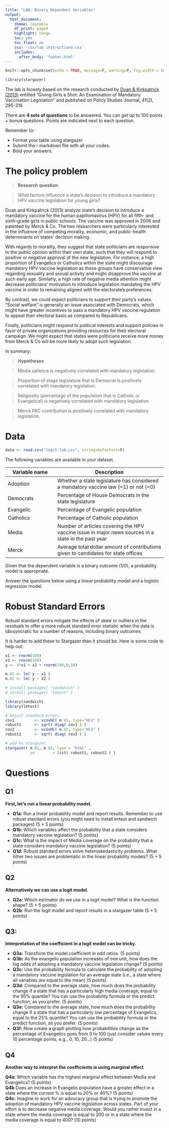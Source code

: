 ```yaml
---
title: "LAB: Binary Dependent Variables"
output:
  html_document:
    theme: readable
    df_print: paged
    highlight: tango
    toc: yes
    toc_float: no
    css: 'css/lab-instructions.css'
    includes:
      after_body: 'footer.html'
--- 
```


```r
knitr::opts_chunk$set(echo = TRUE, message=F, warning=F, fig.width = 10)
```

```r
library(stargazer)
```


The lab is loosely based on the research conducted by [Doan & Kirkpatrick (2013)](https://onlinelibrary.wiley.com/doi/10.1111/psj.12018) entitled "Giving Girls a Shot: An Examination of Mandatory Vaccination Legislation" and published on Policy Studies Journal, 41(2), 295-318

There are **4 sets of questions** to be answered. You can get up to 100 points + bonus questions. Points are indicated next to each question. 

Remember to:

* Format your table using stargazer 
* Submit the r markdown file with all your codes. 
* Bold your answers. 





# The policy problem

> **Research question**: 

> What factors influence a state's decision to introduce a mandatory HPV vaccine legislation for young girls? 

Doan and Kirkpatrick (2013) analyze state's decision to introduce a mandatory vaccine for the human papillomavirus (HPV) for all fifth- and sixth-grade girls in public schools. The vaccine was approved in 2006 and patented by Merck & Co. The two researchers were particularly interested in the influence of competing morality, economic, and public-health determinants on states' decision making. 

With regards to morality, they suggest that state politicians are responsive to the public opinion within their own state, such that they will respond to positive or negative approval of the new legislation. For instance, a high proportion of Evangelics or Catholics within the state might discourage mandatory HPV vaccine legislation as those groups have conservative view regarding sexuality and sexual activity and might disapprove the vaccine at such early age. Similarly, a high rate of negative media attention might decrease politicians' motivation to introduce legislation mandating the HPV vaccine in order to remaining aligned with the electorate's preferences.

By contrast, we could expect politicians to support their party's values. "Social welfare" is generally an issue associated with Democrats, which might have greater incentives to pass a mandatory HPV vaccine regulation to appeal their electoral basis as compared to Republicans. 

Finally, politicians might respond to political interests and support policies in favor of private organizations providing resources for their electoral campaign. We might expect that states were politicians receive more money from Merck & Co will be more likely to adopt such legislation.

In summary: 

> **Hypotheses**

> Media salience is negatively correlated with mandatory legislation.

> Proportion of stage legislature that is Democrat is positively correlated with mandatory legislation.

> Religiosity (percentage of the population that is Catholic or Evangelical) is negatively correlated with mandatory legislation.

> Merck PAC contribution is positively correlated with mandatory legislation.



# Data

```r
data <- read.csv("logit-lab.csv", stringsAsFactors=F)
```

The following variables are available in your dataset. 

 **Variable name**       | **Description**                                   
------------------------ | -----------------------------------------------------
Adoption                 | Whether a state legislature has considered a mandatory vaccine law (=1) or not (=0)  
Democrats                | Percentage of House Democrats in the state legislature      
Evangelic                | Percentage of Evangelic population       
Catholics                | Percentage of Catholic population      
Media                    | Number of articles covering the HPV vaccine issue in major news sources in a state in the past year
Merck                    | Average total dollar amount of contributions given to candidates for state offices 

Given that the dependent variable is a binary outcome (1/0), a probability model is appropriate. 

Answer the questions below using a linear probability model and a logistic regression model. 



# Robust Standard Errors 

Robust standard errors mitigate the effects of skew or outliers in the residuals to offer a more robust standard error statistic when the data is idiosyncratic for a number of reasons, including binary outcomes. 

It is harder to add these to Stargazer than it should be. Here is some code to help out: 

```r
x1 <- rnorm(100)
x2 <- rnorm(100) 
y <- 3*x1 + x2 + rnorm(100,0,10)

m.01 <- lm( y ~ x1 )
m.02 <- lm( y ~ x2 )

# install.packages( "sandwhich" )
# install.packages( "lmtest" )

library(sandwich)
library(lmtest)

# Adjust standard errors
cov1         <- vcovHC( m.01, type="HC1" )
robust1      <- sqrt( diag( cov1 ) )
cov2         <- vcovHC( m.02, type="HC1" )
robust2      <- sqrt( diag( cov2 ) )

# add to stargazer 
stargazer( m.01, m.02, type = "html" ,
           se        = list( robust1, robust2 ) )
```



# Questions

## Q1

**First, let's run a linear probability model.**

* **Q1a:** Run a linear probability model and report results. Remember to use robust standard errors (you might need to install lmtest and sandwich packages) (5 + 5 points)
* **Q1b:** Which variables affect the probability that a state considers mandatory vaccine legislation? (5 points)
* **Q1c:** What is the impact of Media coverage on the probability that a state considers mandatory vaccine legislation? (5 points)
* **Q1d:** Robust standard errors solve heteroskedasticity problems. What other two issues are problematic in the linear probability models? (5 + 5 points)

## Q2

**Alternatively we can use a logit model.** 

* **Q2a:** Which estimator do we use in a logit model? What is the function shape? (5 + 5 points)
* **Q2b:** Run the logit model and report results in a stargazer table (5 + 5 points)

## Q3: 

**Interpretation of the coefficient in a logit model can be tricky.**

* **Q3a:** Transform the model coefficient in odd ratios. (5 points)
* **Q3b:** As the evangelic population increases of one unit, how does the log odds of adopting a mandatory vaccine legislation change? (5 points)
* **Q3c:** Use the probability formula to calculate the probability of adopting a mandatory vaccine legislation for an average state (i.e., a state where all variables are equal to the mean) (5 points)
* **Q3d:** Compared to the average state, how much does the probability change if a state that has a particularly high media coverage, equal to the 95% quantile? You can use the probability formula or the predict function, as you prefer. (5 points)
* **Q3e:** Compared to the average state, how much does the probability change if a state that has a particularly low percentage of Evangelics, equal to the 25% quantile? You can use the probability formula or the predict function, as you prefer. (5 points)
* **Q3f:** Now create a graph plotting how probabilities change as the percentage of Evangelics goes from 0 to 100 (just consider values every 10 percentage points, e.g., 0, 10, 20...) (5 points)

## Q4

**Another way to interpret the coefficients is using marginal effect**

**Q4a:** Which variable has the highest marginal effect between Media and Evangelics? (5 points)  
**Q4b** Does an increase in Evangelic population have a greater effect in a state where the current % is equal to 20% or 40%? (5 points)  
**Q4c:** Imagine to work for an advocacy group that is trying to promote the adoption of mandatory HPV vaccine legislation across states. Part of your effort is to decrease negative media coverage. Would you rather invest in a state where the media coverage is equal to 200 or in a state where the media coverage is equal to 400?  (10 points)  


